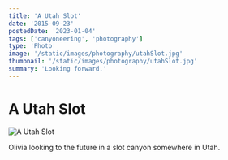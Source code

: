 ```yaml
---
title: 'A Utah Slot'
date: '2015-09-23'
postedDate: '2023-01-04'
tags: ['canyoneering', 'photography']
type: 'Photo'
image: '/static/images/photography/utahSlot.jpg'
thumbnail: '/static/images/photography/utahSlot.jpg'
summary: 'Looking forward.'
---
```


# A Utah Slot

![A Utah Slot](/static/images/photography/utahSlot.jpg)

Olivia looking to the future in a slot canyon somewhere in Utah.
